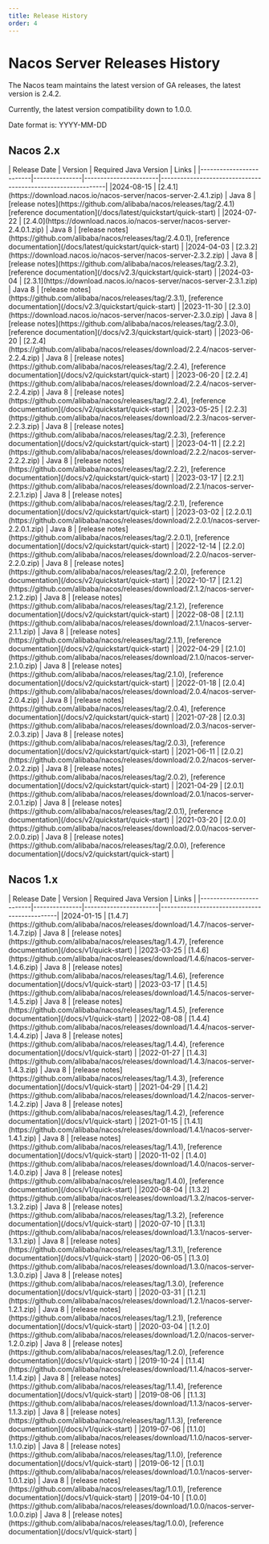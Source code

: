 ```yaml
---
title: Release History
order: 4
---
```



# Nacos Server Releases History

The Nacos team maintains the latest version of GA releases, the latest version is 2.4.2.

Currently, the latest version compatibility down to 1.0.0.

Date format is: YYYY-MM-DD

## Nacos 2.x

<div class="sl-markdown-table">
|     Release Date        |   Version     | Required Java Version |  Links                                                      |
|-------------------------|---------------|-----------------------|-------------------------------------------------------------|
|2024-08-15               | [2.4.1](https://download.nacos.io/nacos-server/nacos-server-2.4.1.zip)   | Java 8 | [release notes](https://github.com/alibaba/nacos/releases/tag/2.4.1) [reference documentation](/docs/latest/quickstart/quick-start)  |
|2024-07-22               | [2.4.0](https://download.nacos.io/nacos-server/nacos-server-2.4.0.1.zip)   | Java 8 | [release notes](https://github.com/alibaba/nacos/releases/tag/2.4.0.1), [reference documentation](/docs/latest/quickstart/quick-start)  |
|2024-04-03               | [2.3.2](https://download.nacos.io/nacos-server/nacos-server-2.3.2.zip)   | Java 8 | [release notes](https://github.com/alibaba/nacos/releases/tag/2.3.2), [reference documentation](/docs/v2.3/quickstart/quick-start)  |
|2024-03-04               | [2.3.1](https://download.nacos.io/nacos-server/nacos-server-2.3.1.zip)                   | Java 8                | [release notes](https://github.com/alibaba/nacos/releases/tag/2.3.1), [reference documentation](/docs/v2.3/quickstart/quick-start) |
|2023-11-30               | [2.3.0](https://download.nacos.io/nacos-server/nacos-server-2.3.0.zip)                   | Java 8                | [release notes](https://github.com/alibaba/nacos/releases/tag/2.3.0), [reference documentation](/docs/v2.3/quickstart/quick-start) |
|2023-06-20               | [2.2.4](https://github.com/alibaba/nacos/releases/download/2.2.4/nacos-server-2.2.4.zip) | Java 8                | [release notes](https://github.com/alibaba/nacos/releases/tag/2.2.4), [reference documentation](/docs/v2/quickstart/quick-start) |
|2023-06-20               | [2.2.4](https://github.com/alibaba/nacos/releases/download/2.2.4/nacos-server-2.2.4.zip) | Java 8                | [release notes](https://github.com/alibaba/nacos/releases/tag/2.2.4), [reference documentation](/docs/v2/quickstart/quick-start) |
|2023-05-25               | [2.2.3](https://github.com/alibaba/nacos/releases/download/2.2.3/nacos-server-2.2.3.zip) | Java 8                | [release notes](https://github.com/alibaba/nacos/releases/tag/2.2.3), [reference documentation](/docs/v2/quickstart/quick-start) |
|2023-04-11               | [2.2.2](https://github.com/alibaba/nacos/releases/download/2.2.2/nacos-server-2.2.2.zip) | Java 8                | [release notes](https://github.com/alibaba/nacos/releases/tag/2.2.2), [reference documentation](/docs/v2/quickstart/quick-start) |
|2023-03-17               | [2.2.1](https://github.com/alibaba/nacos/releases/download/2.2.1/nacos-server-2.2.1.zip) | Java 8                | [release notes](https://github.com/alibaba/nacos/releases/tag/2.2.1), [reference documentation](/docs/v2/quickstart/quick-start) |
|2023-03-02               | [2.2.0.1](https://github.com/alibaba/nacos/releases/download/2.2.0.1/nacos-server-2.2.0.1.zip) | Java 8                | [release notes](https://github.com/alibaba/nacos/releases/tag/2.2.0.1), [reference documentation](/docs/v2/quickstart/quick-start) |
|2022-12-14               | [2.2.0](https://github.com/alibaba/nacos/releases/download/2.2.0/nacos-server-2.2.0.zip) | Java 8                | [release notes](https://github.com/alibaba/nacos/releases/tag/2.2.0), [reference documentation](/docs/v2/quickstart/quick-start) |
|2022-10-17               | [2.1.2](https://github.com/alibaba/nacos/releases/download/2.1.2/nacos-server-2.1.2.zip) | Java 8                | [release notes](https://github.com/alibaba/nacos/releases/tag/2.1.2), [reference documentation](/docs/v2/quickstart/quick-start) |
|2022-08-08               | [2.1.1](https://github.com/alibaba/nacos/releases/download/2.1.1/nacos-server-2.1.1.zip) | Java 8                | [release notes](https://github.com/alibaba/nacos/releases/tag/2.1.1), [reference documentation](/docs/v2/quickstart/quick-start) |
|2022-04-29               | [2.1.0](https://github.com/alibaba/nacos/releases/download/2.1.0/nacos-server-2.1.0.zip) | Java 8                | [release notes](https://github.com/alibaba/nacos/releases/tag/2.1.0), [reference documentation](/docs/v2/quickstart/quick-start) |
|2022-01-18               | [2.0.4](https://github.com/alibaba/nacos/releases/download/2.0.4/nacos-server-2.0.4.zip) | Java 8                | [release notes](https://github.com/alibaba/nacos/releases/tag/2.0.4), [reference documentation](/docs/v2/quickstart/quick-start) |
|2021-07-28               | [2.0.3](https://github.com/alibaba/nacos/releases/download/2.0.3/nacos-server-2.0.3.zip) | Java 8                | [release notes](https://github.com/alibaba/nacos/releases/tag/2.0.3), [reference documentation](/docs/v2/quickstart/quick-start) |
|2021-06-11               | [2.0.2](https://github.com/alibaba/nacos/releases/download/2.0.2/nacos-server-2.0.2.zip) | Java 8                | [release notes](https://github.com/alibaba/nacos/releases/tag/2.0.2), [reference documentation](/docs/v2/quickstart/quick-start) |
|2021-04-29               | [2.0.1](https://github.com/alibaba/nacos/releases/download/2.0.1/nacos-server-2.0.1.zip) | Java 8                | [release notes](https://github.com/alibaba/nacos/releases/tag/2.0.1), [reference documentation](/docs/v2/quickstart/quick-start) |
|2021-03-20               | [2.0.0](https://github.com/alibaba/nacos/releases/download/2.0.0/nacos-server-2.0.0.zip) | Java 8                | [release notes](https://github.com/alibaba/nacos/releases/tag/2.0.0), [reference documentation](/docs/v2/quickstart/quick-start) |
</div>

## Nacos 1.x

<div class="sl-markdown-table">
|     Release Date        |   Version     | Required Java Version |  Links                                       |
|-------------------------|---------------|-----------------------|----------------------------------------------|
|2024-01-15               | [1.4.7](https://github.com/alibaba/nacos/releases/download/1.4.7/nacos-server-1.4.7.zip)       | Java 8                | [release notes](https://github.com/alibaba/nacos/releases/tag/1.4.7), [reference documentation](/docs/v1/quick-start) |
|2023-03-25               | [1.4.6](https://github.com/alibaba/nacos/releases/download/1.4.6/nacos-server-1.4.6.zip)       | Java 8                | [release notes](https://github.com/alibaba/nacos/releases/tag/1.4.6), [reference documentation](/docs/v1/quick-start) |
|2023-03-17               | [1.4.5](https://github.com/alibaba/nacos/releases/download/1.4.5/nacos-server-1.4.5.zip)       | Java 8                | [release notes](https://github.com/alibaba/nacos/releases/tag/1.4.5), [reference documentation](/docs/v1/quick-start) |
|2022-08-08               | [1.4.4](https://github.com/alibaba/nacos/releases/download/1.4.4/nacos-server-1.4.4.zip)       | Java 8                | [release notes](https://github.com/alibaba/nacos/releases/tag/1.4.4), [reference documentation](/docs/v1/quick-start) |
|2022-01-27               | [1.4.3](https://github.com/alibaba/nacos/releases/download/1.4.3/nacos-server-1.4.3.zip)        | Java 8                | [release notes](https://github.com/alibaba/nacos/releases/tag/1.4.3), [reference documentation](/docs/v1/quick-start) |
|2021-04-29               | [1.4.2](https://github.com/alibaba/nacos/releases/download/1.4.2/nacos-server-1.4.2.zip)       | Java 8                | [release notes](https://github.com/alibaba/nacos/releases/tag/1.4.2), [reference documentation](/docs/v1/quick-start) |
|2021-01-15               | [1.4.1](https://github.com/alibaba/nacos/releases/download/1.4.1/nacos-server-1.4.1.zip)       | Java 8                | [release notes](https://github.com/alibaba/nacos/releases/tag/1.4.1), [reference documentation](/docs/v1/quick-start) |
|2020-11-02               | [1.4.0](https://github.com/alibaba/nacos/releases/download/1.4.0/nacos-server-1.4.0.zip)       | Java 8                | [release notes](https://github.com/alibaba/nacos/releases/tag/1.4.0), [reference documentation](/docs/v1/quick-start) |
|2020-08-04               | [1.3.2](https://github.com/alibaba/nacos/releases/download/1.3.2/nacos-server-1.3.2.zip)       | Java 8                | [release notes](https://github.com/alibaba/nacos/releases/tag/1.3.2), [reference documentation](/docs/v1/quick-start) |
|2020-07-10               | [1.3.1](https://github.com/alibaba/nacos/releases/download/1.3.1/nacos-server-1.3.1.zip)       | Java 8                | [release notes](https://github.com/alibaba/nacos/releases/tag/1.3.1), [reference documentation](/docs/v1/quick-start) |
|2020-06-05               | [1.3.0](https://github.com/alibaba/nacos/releases/download/1.3.0/nacos-server-1.3.0.zip)       | Java 8                | [release notes](https://github.com/alibaba/nacos/releases/tag/1.3.0), [reference documentation](/docs/v1/quick-start) |
|2020-03-31               | [1.2.1](https://github.com/alibaba/nacos/releases/download/1.2.1/nacos-server-1.2.1.zip)       | Java 8                | [release notes](https://github.com/alibaba/nacos/releases/tag/1.2.1), [reference documentation](/docs/v1/quick-start) |
|2020-03-04               | [1.2.0](https://github.com/alibaba/nacos/releases/download/1.2.0/nacos-server-1.2.0.zip)       | Java 8                | [release notes](https://github.com/alibaba/nacos/releases/tag/1.2.0), [reference documentation](/docs/v1/quick-start) |
|2019-10-24               | [1.1.4](https://github.com/alibaba/nacos/releases/download/1.1.4/nacos-server-1.1.4.zip)       | Java 8                | [release notes](https://github.com/alibaba/nacos/releases/tag/1.1.4), [reference documentation](/docs/v1/quick-start) |
|2019-08-06               | [1.1.3](https://github.com/alibaba/nacos/releases/download/1.1.3/nacos-server-1.1.3.zip)       | Java 8                | [release notes](https://github.com/alibaba/nacos/releases/tag/1.1.3), [reference documentation](/docs/v1/quick-start) |
|2019-07-06               | [1.1.0](https://github.com/alibaba/nacos/releases/download/1.1.0/nacos-server-1.1.0.zip)       | Java 8                | [release notes](https://github.com/alibaba/nacos/releases/tag/1.1.0), [reference documentation](/docs/v1/quick-start) |
|2019-06-12               | [1.0.1](https://github.com/alibaba/nacos/releases/download/1.0.1/nacos-server-1.0.1.zip)       | Java 8                | [release notes](https://github.com/alibaba/nacos/releases/tag/1.0.1), [reference documentation](/docs/v1/quick-start) |
|2019-04-10               | [1.0.0](https://github.com/alibaba/nacos/releases/download/1.0.0/nacos-server-1.0.0.zip)       | Java 8                | [release notes](https://github.com/alibaba/nacos/releases/tag/1.0.0), [reference documentation](/docs/v1/quick-start) |
</div>
